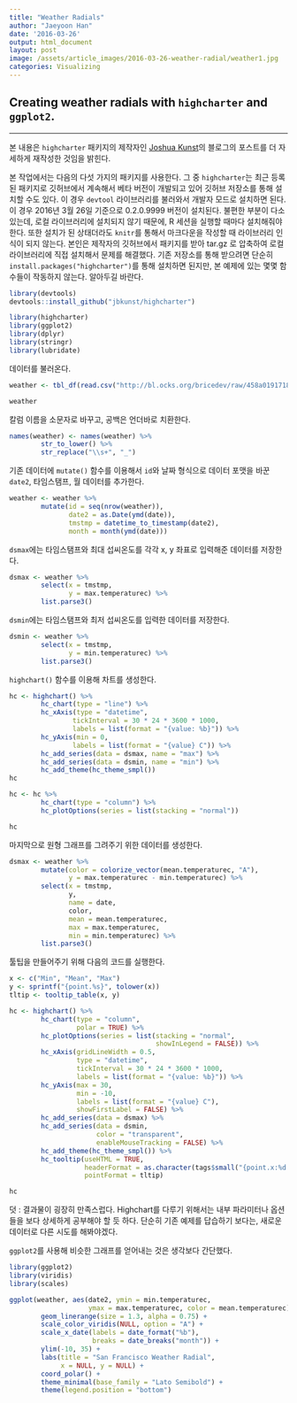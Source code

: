 ```yaml
---
title: "Weather Radials"
author: "Jaeyoon Han"
date: '2016-03-26'
output: html_document
layout: post
image: /assets/article_images/2016-03-26-weather-radial/weather1.jpg
categories: Visualizing
---
```



## Creating weather radials with `highcharter` and `ggplot2`.

---

본 내용은 `highcharter` 패키지의 제작자인 [Joshua Kunst](http://jkunst.com)의 블로그의 포스트를 더 자세하게 재작성한 것임을 밝힌다.

본 작업에서는 다음의 다섯 가지의 패키지를 사용한다. 그 중 `highcharter`는 최근 등록된 패키지로 깃허브에서 계속해서 베타 버전이 개발되고 있어 깃허브 저장소를 통해 설치할 수도 있다. 이 경우 `devtool` 라이브러리를 불러와서 개발자 모드로 설치하면 된다. 이 경우 2016년 3월 26일 기준으로 0.2.0.9999 버전이 설치된다. 불편한 부분이 다소 있는데, 로컬 라이브러리에 설치되지 않기 때문에, R 세션을 실행할 때마다 설치해줘야 한다. 또한 설치가 된 상태더라도 `knitr`를 통해서 마크다운을 작성할 때 라이브러리 인식이 되지 않는다. 본인은 제작자의 깃허브에서 패키지를 받아 tar.gz 로 압축하여 로컬 라이브러리에 직접 설치해서 문제를 해결했다. 
기존 저장소를 통해 받으려면 단순히 `install.packages("highcharter")`를 통해 설치하면 된지만, 본 예제에 있는 몇몇 함수들이 작동하지 않는다. 알아두길 바란다.

```r
library(devtools)
devtools::install_github("jbkunst/highcharter")
```

```r
library(highcharter)
library(ggplot2)
library(dplyr)
library(stringr)
library(lubridate)
```

데이터를 불러온다.

```r
weather <- tbl_df(read.csv("http://bl.ocks.org/bricedev/raw/458a01917183d98dff3c/sf.csv"))

weather
```

칼럼 이름을 소문자로 바꾸고, 공백은 언더바로 치환한다.

```r
names(weather) <- names(weather) %>%
        str_to_lower() %>%
        str_replace("\\s+", "_")
```

기존 데이터에 `mutate()` 함수를 이용해서 `id`와 날짜 형식으로 데이터 포맷을 바꾼 `date2`, 타임스탬프, 월 데이터를 추가한다.

```r
weather <- weather %>%
        mutate(id = seq(nrow(weather)),
               date2 = as.Date(ymd(date)),
               tmstmp = datetime_to_timestamp(date2),
               month = month(ymd(date)))
```

`dsmax`에는 타임스탬프와 최대 섭씨온도를 각각 x, y 좌표로 입력해준 데이터를 저장한다.

```r
dsmax <- weather %>%
        select(x = tmstmp,
               y = max.temperaturec) %>%
        list.parse3()
```

`dsmin`에는 타임스탬프와 최저 섭씨온도를 입력한 데이터를 저장한다.
```r
dsmin <- weather %>%
        select(x = tmstmp,
               y = min.temperaturec) %>%
        list.parse3()
```

`highchart()` 함수를 이용해 차트를 생성한다.

```r
hc <- highchart() %>%
        hc_chart(type = "line") %>%
        hc_xAxis(type = "datetime",
                tickInterval = 30 * 24 * 3600 * 1000,
                labels = list(format = "{value: %b}")) %>%
        hc_yAxis(min = 0,
                labels = list(format = "{value} C")) %>%
        hc_add_series(data = dsmax, name = "max") %>%
        hc_add_series(data = dsmin, name = "min") %>%
        hc_add_theme(hc_theme_smpl())
hc

hc <- hc %>%
        hc_chart(type = "column") %>%
        hc_plotOptions(series = list(stacking = "normal"))

hc
```

마지막으로 원형 그래프를 그려주기 위한 데이터를 생성한다.

```r
dsmax <- weather %>%
        mutate(color = colorize_vector(mean.temperaturec, "A"),
               y = max.temperaturec - min.temperaturec) %>%
        select(x = tmstmp,
               y,
               name = date,
               color,
               mean = mean.temperaturec,
               max = max.temperaturec,
               min = min.temperaturec) %>%
        list.parse3()
```

툴팁을 만들어주기 위해 다음의 코드를 실행한다.

```r
x <- c("Min", "Mean", "Max")
y <- sprintf("{point.%s}", tolower(x))
tltip <- tooltip_table(x, y)
```

```r
hc <- highchart() %>%
        hc_chart(type = "column",
                 polar = TRUE) %>%
        hc_plotOptions(series = list(stacking = "normal",
                                     showInLegend = FALSE)) %>%
        hc_xAxis(gridLineWidth = 0.5,
                 type = "datetime",
                 tickInterval = 30 * 24 * 3600 * 1000,
                 labels = list(format = "{value: %b}")) %>%
        hc_yAxis(max = 30,
                 min = -10,
                 labels = list(format = "{value} C"),
                 showFirstLabel = FALSE) %>%
        hc_add_series(data = dsmax) %>%
        hc_add_series(data = dsmin,
                      color = "transparent",
                      enableMouseTracking = FALSE) %>%
        hc_add_theme(hc_theme_smpl()) %>%
        hc_tooltip(useHTML = TRUE,
                   headerFormat = as.character(tags$small("{point.x:%d %B, %Y}")),
                   pointFormat = tltip)

hc
```

덧 : 결과물이 굉장히 만족스럽다. Highchart를 다루기 위해서는 내부 파라미터나 옵션들을 보다 상세하게 공부해야 할 듯 하다. 단순히 기존 예제를 답습하기 보다는, 새로운 데이터로 다른 시도를 해봐야겠다.

`ggplot2`를 사용해 비슷한 그래프를 얻어내는 것은 생각보다 간단했다.

```r
library(ggplot2)
library(viridis)
library(scales)

ggplot(weather, aes(date2, ymin = min.temperaturec,
                    ymax = max.temperaturec, color = mean.temperaturec)) +
        geom_linerange(size = 1.3, alpha = 0.75) + 
        scale_color_viridis(NULL, option = "A") + 
        scale_x_date(labels = date_format("%b"),
                     breaks = date_breaks("month")) + 
        ylim(-10, 35) + 
        labs(title = "San Francisco Weather Radial",
             x = NULL, y = NULL) +
        coord_polar() + 
        theme_minimal(base_family = "Lato Semibold") + 
        theme(legend.position = "bottom")
```

